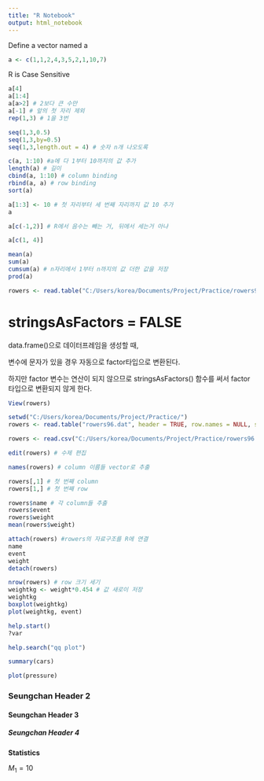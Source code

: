 ---
title: "R Notebook"
output: html_notebook
---

Define a vector named a
```{r}
a <- c(1,1,2,4,3,5,2,1,10,7)
```

R is Case Sensitive
```{r}
a[4]
a[1:4]
a[a>2] # 2보다 큰 수만
a[-1] # 앞의 첫 자리 제외
rep(1,3) # 1을 3번
```

```{r}
seq(1,3,0.5)
seq(1,3,by=0.5)
seq(1,3,length.out = 4) # 숫자 n개 나오도록
```

```{r}
c(a, 1:10) #a에 다 1부터 10까지의 값 추가
length(a) # 길이
cbind(a, 1:10) # column binding
rbind(a, a) # row binding
sort(a)
```
```{r}
a[1:3] <- 10 # 첫 자리부터 세 번째 자리까지 값 10 추가
a
```

```{r}
a[c(-1,2)] # R에서 음수는 빼는 거, 뒤에서 세는거 아냐
```
```{r}
a[c(1, 4)]
```

```{r}
mean(a)
sum(a)
cumsum(a) # n자리에서 1부터 n까지의 값 더한 값을 저장
prod(a)
```

```{r}
rowers <- read.table("C:/Users/korea/Documents/Project/Practice/rowers96.dat", header = TRUE, row.names = NULL, sep = ";", stringsAsFactors = TRUE)
```
# stringsAsFactors = FALSE
data.frame()으로 데이터프레임을 생성할 때, 

변수에 문자가 있을 경우 자동으로 factor타입으로 변환된다.

하지만 factor 변수는 연산이 되지 않으므로 stringsAsFactors() 함수를 써서 factor타입으로 변환되지 않게 한다.

```{r}
View(rowers)
```

```{r}
setwd("C:/Users/korea/Documents/Project/Practice/")
rowers <- read.table("rowers96.dat", header = TRUE, row.names = NULL, sep = "\t")
```

```{r}
rowers <- read.csv("C:/Users/korea/Documents/Project/Practice/rowers96.dat", header = TRUE, row.names = NULL, sep = "\t")
```


```{r}
edit(rowers) # 수제 편집
```


```{r}
names(rowers) # column 이름들 vector로 추출
```


```{r}
rowers[,1] # 첫 번째 column
rowers[1,] # 첫 번째 row
```


```{r}
rowers$name # 각 column들 추출
rowers$event
rowers$weight
mean(rowers$weight)
```

```{r}
attach(rowers) #rowers의 자료구조를 R에 연결
name
event
weight
detach(rowers)
```

```{r}
nrow(rowers) # row 크기 세기
weightkg <- weight*0.454 # 값 새로이 저장
weightkg
boxplot(weightkg)
plot(weightkg, event)
```

```{r}
help.start()
?var
```


```{r}
help.search("qq plot")
```

```{r}
summary(cars)
```
```{r pressure, echo=FALSE}
plot(pressure)
```




### Seungchan Header 2

#### Seungchan Header 3

##### Seungchan Header 4

**Statistics**

$M_1 = 10$